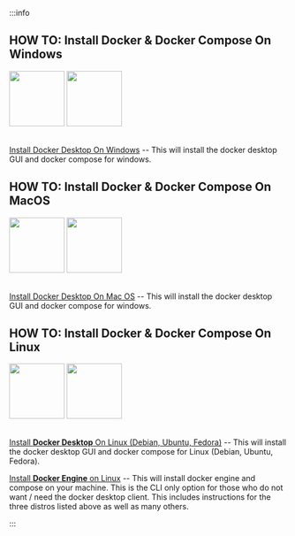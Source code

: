


:::info

<Tabs>
  <TabItem value="Windows" label="Windows">


  ## HOW TO: Install Docker & Docker Compose On Windows


  <img src="/svg/windows.svg" width="100px"/>
  <img src="/svg/docker.svg" width="100px"/>

  <br/>
  <br/>


  [Install Docker Desktop On Windows](https://docs.docker.com/desktop/install/windows-install/) -- This will install the docker desktop GUI and docker compose for windows.

  </TabItem>
  <TabItem value="Mac" label="MacOS">


  ## HOW TO: Install Docker & Docker Compose On MacOS


  <img src="/svg/apple.svg" width="100px"/>  
  <img src="/svg/docker.svg" width="100px"/>

  <br/>
  <br/>


  [Install Docker Desktop On Mac OS](https://docs.docker.com/desktop/install/mac-install/) -- This will install the docker desktop GUI and docker compose for windows.


  </TabItem>
  <TabItem value="Linux" label="Linux" default>


  ## HOW TO: Install Docker & Docker Compose On Linux


  <img src="/svg/linux.svg" width="100px"/>  
  <img src="/svg/docker.svg" width="100px"/>

  <br/>
  <br/>



  [Install **Docker Desktop** On Linux (Debian, Ubuntu, Fedora)](https://docs.docker.com/desktop/install/linux-install/) -- This will install the docker desktop GUI and docker compose for Linux (Debian, Ubuntu, Fedora).

  [Install **Docker Engine** on Linux](https://docs.docker.com/engine/install/) -- This will install docker engine and compose on your machine.  This is the CLI only option for those who do not want / need the docker desktop client.  This includes instructions for the three distros listed above as well as many others.


  </TabItem>
</Tabs>

:::

